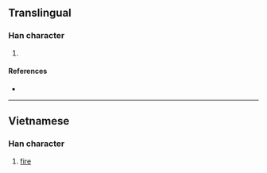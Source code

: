 {{character info/new}}
==Translingual==

===Han character===
{{Han char|rn=86|rad=火|as=07|sn=11|four=|canj=FRHR,FRR|ids=⿰火吕}}

# {{defn|Han|sort=火07}}

====References====
* {{Han ref|kx=0673.111|hdz=32204.101|uh=7112|ud=28946}}

----

==Vietnamese==

===Han character===
{{vi-hantu|[[lửa]]|rs=火07}}

# [[fire]]